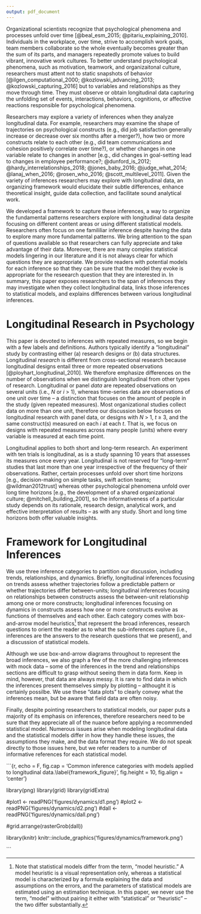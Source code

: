 ```yaml
---
output: pdf_document
---
```


Organizational scientists recognize that psychological phenomena and processes unfold over time [@beal_esm_2015; @pitariu_explaining_2010]. Individuals in the workplace, over time, strive to accomplish work goals, team members collaborate so the whole eventually becomes greater than the sum of its parts, and managers repeatedly promote values to build vibrant, innovative work cultures. To better understand psychological phenomena, such as motivation, teamwork, and organizaitonal culture, researchers must attent not to static snapshots of behavior  [@ilgen_computational_2000; @kozlowski_advancing_2013; @kozlowski_capturing_2016] but to variables and relationships as they move through time. They must observe or obtain longitudinal data capturing the unfolding set of events, interactions, behaviors, cognitions, or affective reactions responsible for psychological phenomena.

Researchers may explore a variety of inferences when they analyze longitudinal data. For example, researchers may examine the shape of trajectories on psychological constructs (e.g., did job satisfaction generally increase or decrease over six months after a merger?), how two or more constructs relate to each other (e.g., did team communications and cohesion positively correlate over time?), or whether changes in one variable relate to changes in another [e.g., did changes in goal-setting lead to changes in employee performance?; @dunford_is_2012; @hardy_interrelationships_2018; @jones_baby_2016; @judge_what_2014; @lanaj_when_2016; @rosen_who_2016; @scott_multilevel_2011]. Given the variety of inferences researchers may explore with longitudinal data, an organizing framework would elucidate their subtle differences, enhance theoretical insight, guide data collection, and facilitate sound analytical work. 

We developed a framework to capture these inferences, a way to organize the fundamental patterns researchers explore with longitudinal data despite focusing on different content areas or using different statistical models. Researchers often focus on one famililiar inference despite having the data to explore many more fundamental patterns. We bring attention to the span of questions available so that researchers can fully appreciate and take advantage of their data. Moreover, there are many complex statistical models lingering in our literature and it is not always clear for which questions they are appropriate. We provide readers with potential models for each inference so that they can be sure that the model they evoke is appropriate for the reseearch question that they are interested in. In summary, this paper exposes researchers to the span of inferences they may investigate when they collect longitudinal data, links those inferences to statistical models, and explains differences between various longitudinal inferences.

# Longitudinal Research in Psychology

This paper is devoted to inferences with repeated measures, so we begin with a few labels and definitions. Authors typically identify a "longitudinal" study by contrasting either (a) research designs or (b) data structures. Longitudinal *research* is different from cross-sectional research because longitudinal designs entail three or more repeated observations [@ployhart_longitudinal_2010]. We therefore emphasize differences on the number of observations when we distinguish longitudinal from other types of research. Longitudinal or panel *data* are repeated observations on several units (i.e., $N$ or $i$ > 1), whereas time-series data are observations of one unit over time -- a distinction that focuses on the amount of people in the study (given repeated measures). Most organizational studies collect data on more than one unit, therefore our discussion below focuses on longitudinal research with panel data, or designs with $N$ > 1, $t$ $\geq$ 3, and the same construct(s) measured on each $i$ at each $t$. That is, we focus on designs with repeated measures across many people (units) where every variable is measured at each time point. 

Longitudinal applies to both short and long-term research. An experiment with ten trials is longitudinal, as is a study spanning 10 years that assesses its measures once every year. Longitudinal is not reserved for "long-term" studies that last more than one year irrespective of the frequency of their observations. Rather, certain processes unfold over short time horizons [e.g., decision-making on simple tasks, swift action teams; @wildman2012trust] whereas other psychological phenomena unfold over long time horizons [e.g., the development of a shared organizational culture; @mitchell_building_2001], so the informativeness of a particular study depends on its rationale, research design, analytical work, and effective interpretation of results -- as with any study. Short and long time horizons both offer valuable insights.

# Framework for Longitudinal Inferences

We use three inference categories to partition our discussion, including trends, relationships, and dynamics. Briefly, longitudinal inferences focusing on trends assess whether trajectories follow a predictable pattern or whether trajectories differ between-units; longitudinal inferences focusing on relationships between constructs assess the between-unit relationship among one or more constructs; longitudinal inferences focusing on dynamics in constructs assess how one or more constructs evolve as functions of themselves and each other. Each category comes with box-and-arrow model heuristics[^1] that represent the broad inferences, research questions to orient the reader as to what the sub-inferences capture (i.e., inferences are the answers to the research questions that we present), and a discussion of statistical models. 

Although we use box-and-arrow diagrams throughout to represent the broad inferences, we also graph a few of the more challenging inferences with mock data -- some of the inferences in the trend and relationships sections are difficult to grasp without seeing them in data form. Keep in mind, however, that data are always messy. It is rare to find data in which the inferences present themselves simply by plotting -- althought it is certainly possilbe. We use these "data plots" to clearly convey what the inferences mean, but be aware that field data are often noisy. 

Finally, despite pointing researchers to statistical models, our paper puts a majority of its emphasis on inferences, therefore researchers need to be sure that they appreciate all of the nuance before applying a recommended statistical model. Numerous issues arise when modeling longitudinal data and the statistical models differ in how they handle these issues, the assumptions they make, and the data format they require. We do not speak directly to those issues here, but we refer readers to a number of informative references for each statistical model. 

[^1]: Note that statistical models differ from the term, "model heuristic." A model heuristic is a visual representation only, whereas a statistical model is characterized by a formula explaining the data and assumptions on the errors, and the parameters of statistical models are estimated using an estimation technique. In this paper, we never use the term, "model" without pairing it either with "statistical" or "heuristic" -- the two differ substantially.


```{r, echo = F, fig.cap = 'Common inference categories with models applied to longitudinal data.\\label{framework_figure}', fig.height = 10, fig.align = 'center'}

library(png)
library(grid)
library(gridExtra)

#plot1 <- readPNG('figures/dynamics/d1.png')
#plot2 <- readPNG('figures/dynamics/d2.png')
#dall <- readPNG('figures/dynamics/dall.png')

#grid.arrange(rasterGrob(dall))

library(knitr)
knitr::include_graphics('figures/dynamics/framework.png')

```

